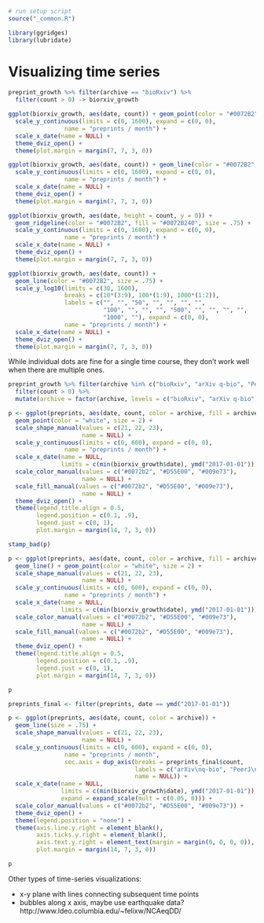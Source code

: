 ```r
# run setup script
source("_common.R")

library(ggridges)
library(lubridate)
```

# Visualizing time series {#time-series}

```r
preprint_growth %>% filter(archive == "bioRxiv") %>%
  filter(count > 0) -> biorxiv_growth

ggplot(biorxiv_growth, aes(date, count)) + geom_point(color = "#0072B2") +
  scale_y_continuous(limits = c(0, 1600), expand = c(0, 0),
                name = "preprints / month") + 
  scale_x_date(name = NULL) +
  theme_dviz_open() +
  theme(plot.margin = margin(7, 7, 3, 0))
```

```r
ggplot(biorxiv_growth, aes(date, count)) + geom_line(color = "#0072B2", size = .75) +
  scale_y_continuous(limits = c(0, 1600), expand = c(0, 0),
                name = "preprints / month") + 
  scale_x_date(name = NULL) +
  theme_dviz_open() +
  theme(plot.margin = margin(7, 7, 3, 0))
```

```r
ggplot(biorxiv_growth, aes(date, height = count, y = 0)) + 
  geom_ridgeline(color = "#0072B2", fill = "#0072B240", size = .75) +
  scale_y_continuous(limits = c(0, 1600), expand = c(0, 0),
                name = "preprints / month") + 
  scale_x_date(name = NULL) +
  theme_dviz_open() +
  theme(plot.margin = margin(7, 7, 3, 0))
```

```r
ggplot(biorxiv_growth, aes(date, count)) + 
  geom_line(color = "#0072B2", size = .75) +
  scale_y_log10(limits = c(30, 1600),
                breaks = c(10*(3:9), 100*(1:9), 1000*(1:2)),
                labels = c("", "", "50", "", "", "", "",
                           "100", "", "", "", "500", "", "", "", "",
                           "1000", ""), expand = c(0, 0),
                name = "preprints / month") + 
  scale_x_date(name = NULL) +
  theme_dviz_open() +
  theme(plot.margin = margin(7, 7, 3, 0))
```

While individual dots are fine for a single time course, they don't work well when there are multiple ones.

```r
preprint_growth %>% filter(archive %in% c("bioRxiv", "arXiv q-bio", "PeerJ Preprints")) %>%
  filter(count > 0) %>%
  mutate(archive = factor(archive, levels = c("bioRxiv", "arXiv q-bio", "PeerJ Preprints")))-> preprints

p <- ggplot(preprints, aes(date, count, color = archive, fill = archive, shape = archive)) + 
  geom_point(color = "white", size = 2) +
  scale_shape_manual(values = c(21, 22, 23),
                     name = NULL) + 
  scale_y_continuous(limits = c(0, 600), expand = c(0, 0),
                name = "preprints / month") + 
  scale_x_date(name = NULL,
               limits = c(min(biorxiv_growth$date), ymd("2017-01-01"))) +
  scale_color_manual(values = c("#0072b2", "#D55E00", "#009e73"),
                     name = NULL) +
  scale_fill_manual(values = c("#0072b2", "#D55E00", "#009e73"),
                     name = NULL) +
  theme_dviz_open() +
  theme(legend.title.align = 0.5,
        legend.position = c(0.1, .9),
        legend.just = c(0, 1),
        plot.margin = margin(14, 7, 3, 0))

stamp_bad(p)
```

```r
p <- ggplot(preprints, aes(date, count, color = archive, fill = archive, shape = archive)) + 
  geom_line() + geom_point(color = "white", size = 2) +
  scale_shape_manual(values = c(21, 22, 23),
                     name = NULL) + 
  scale_y_continuous(limits = c(0, 600), expand = c(0, 0),
                name = "preprints / month") + 
  scale_x_date(name = NULL,
               limits = c(min(biorxiv_growth$date), ymd("2017-01-01"))) +
  scale_color_manual(values = c("#0072b2", "#D55E00", "#009e73"),
                     name = NULL) +
  scale_fill_manual(values = c("#0072b2", "#D55E00", "#009e73"),
                     name = NULL) +
  theme_dviz_open() +
  theme(legend.title.align = 0.5,
        legend.position = c(0.1, .9),
        legend.just = c(0, 1),
        plot.margin = margin(14, 7, 3, 0))

p
```


```r
preprints_final <- filter(preprints, date == ymd("2017-01-01"))

p <- ggplot(preprints, aes(date, count, color = archive)) + 
  geom_line(size = .75) +
  scale_shape_manual(values = c(21, 22, 23),
                     name = NULL) + 
  scale_y_continuous(limits = c(0, 600), expand = c(0, 0),
                name = "preprints / month",
                sec.axis = dup_axis(breaks = preprints_final$count,
                                    labels = c("arXiv\nq-bio", "PeerJ\nPreprints", "bioRxiv"),
                                    name = NULL)) + 
  scale_x_date(name = NULL,
               limits = c(min(biorxiv_growth$date), ymd("2017-01-01")),
               expand = expand_scale(mult = c(0.05, 0))) +
  scale_color_manual(values = c("#0072b2", "#D55E00", "#009e73")) +
  theme_dviz_open() +
  theme(legend.position = "none") +
  theme(axis.line.y.right = element_blank(),
        axis.ticks.y.right = element_blank(),
        axis.text.y.right = element_text(margin = margin(0, 0, 0, 0)),
        plot.margin = margin(14, 7, 3, 0))

p
```

Other types of time-series visualizations:

- x-y plane with lines connecting subsequent time points
- bubbles along x axis, maybe use earthquake data? http://www.ldeo.columbia.edu/~felixw/NCAeqDD/
